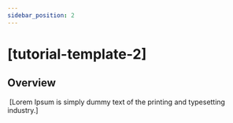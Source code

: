 ```yaml
---
sidebar_position: 2
---
```


# [tutorial-template-2]
## Overview
​
[Lorem Ipsum is simply dummy text of the printing and typesetting industry.]
